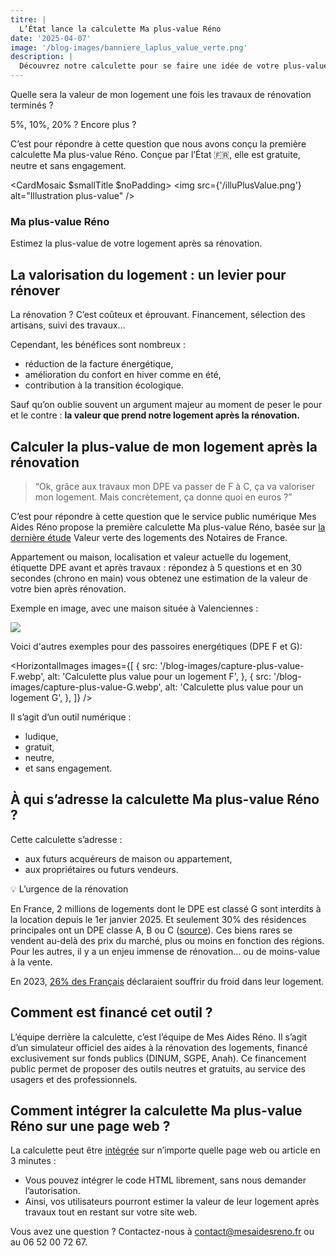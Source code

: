 ```yaml
---
titre: |
  L’État lance la calculette Ma plus-value Réno
date: '2025-04-07'
image: '/blog-images/banniere_laplus_value_verte.png'
description: |
  Découvrez notre calculette pour se faire une idée de votre plus-value après une rénovation énergétique de votre logement.
---
```


Quelle sera la valeur de mon logement une fois les travaux de rénovation terminés ?

5%, 10%, 20% ? Encore plus ?

C’est pour répondre à cette question que nous avons conçu la première calculette Ma plus-value Réno. Conçue par l’État 🇫🇷, elle est gratuite, neutre et sans engagement.

<CardMosaic $smallTitle $noPadding>
  <Card>
    <img src={'/illuPlusValue.png'} alt="Illustration plus-value" />
    <h3>
      <Link href="/module/plus-value/demonstration">Ma plus-value Réno</Link>
    </h3>
    <p>Estimez la plus-value de votre logement après sa rénovation.</p>
  </Card>
</CardMosaic>

## La valorisation du logement : un levier pour rénover

La rénovation ? C’est coûteux et éprouvant. Financement, sélection des artisans, suivi des travaux…

Cependant, les bénéfices sont nombreux :

- réduction de la facture énergétique,
- amélioration du confort en hiver comme en été,
- contribution à la transition écologique.

Sauf qu’on oublie souvent un argument majeur au moment de peser le pour et le contre : **la valeur que prend notre logement après la rénovation.**

## Calculer la plus-value de mon logement après la rénovation

> “Ok, grâce aux travaux mon DPE va passer de F à C, ça va valoriser mon logement. Mais concrètement, ça donne quoi en euros ?”

C’est pour répondre à cette question que le service public numérique Mes Aides Réno propose la première calculette Ma plus-value Réno, basée sur [la dernière étude](https://www.calameo.com/read/005125198fb2a3760f9e5) Valeur verte des logements des Notaires de France.

Appartement ou maison, localisation et valeur actuelle du logement, étiquette DPE avant et après travaux : répondez à 5 questions et en 30 secondes (chrono en main) vous obtenez une estimation de la valeur de votre bien après rénovation.

Exemple en image, avec une maison située à Valenciennes :

![](/blog-images/capture-plus-value-Valenciennes.webp)

Voici d'autres exemples pour des passoires energétiques (DPE F et G):

<HorizontalImages
  images={[
    {
      src: '/blog-images/capture-plus-value-F.webp',
      alt: 'Calculette plus value pour un logement F',
    },
    {
      src: '/blog-images/capture-plus-value-G.webp',
      alt: 'Calculette plus value pour un logement G',
    },
  ]}
/>

Il s’agit d’un outil numérique :

- ludique,
- gratuit,
- neutre,
- et sans engagement.

## À qui s’adresse la calculette Ma plus-value Réno ?

Cette calculette s’adresse :

- aux futurs acquéreurs de maison ou appartement,
- aux propriétaires ou futurs vendeurs.

<aside>

💡 L’urgence de la rénovation

En France, 2 millions de logements dont le DPE est classé G sont interdits à la location depuis le 1er janvier 2025. Et seulement 30% des résidences principales ont un DPE classe A, B ou C ([source](https://www.statistiques.developpement-durable.gouv.fr/sites/default/files/2022-07/document_travail_60_parc_logements_dpe_juillet2022.pdf)). Ces biens rares se vendent au-delà des prix du marché, plus ou moins en fonction des régions. Pour les autres, il y a un enjeu immense de rénovation… ou de moins-value à la vente.

En 2023, [26% des Français](https://www.calameo.com/read/005125198fb2a3760f9e5) déclaraient souffrir du froid dans leur logement.

</aside>

## Comment est financé cet outil ?

L’équipe derrière la calculette, c’est l’équipe de Mes Aides Réno. Il s’agit d’un simulateur officiel des aides à la rénovation des logements, financé exclusivement sur fonds publics (DINUM, SGPE, Anah). Ce financement public permet de proposer des outils neutres et gratuits, au service des usagers et des professionnels.

## Comment intégrer la calculette Ma plus-value Réno sur une page web ?

La calculette peut être [intégrée](/module/plus-value/demonstration) sur n’importe quelle page web ou article en 3 minutes :

- Vous pouvez intégrer le code HTML librement, sans nous demander l’autorisation.
- Ainsi, vos utilisateurs pourront estimer la valeur de leur logement après travaux tout en restant sur votre site web.

Vous avez une question ? Contactez-nous à [contact@mesaidesreno.fr](mailto:contact@mesaidesreno.fr) ou au 06 52 00 72 67.
